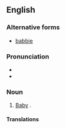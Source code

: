 ==English==

===Alternative forms===
* [[babbie]]

===Pronunciation===
* {{IPA|/ˈbæ.bi/}}
* {{rhymes|æbi}}

===Noun===
{{en-noun|babbies}}

# {{regional}} [[baby|Baby]] {{gloss|human infant}}.

====Translations====
{{trans-see|baby}}